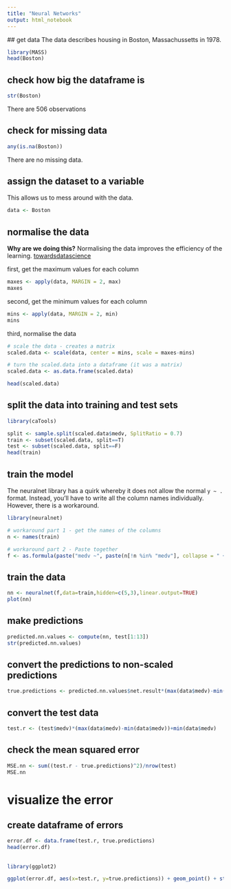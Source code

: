 ```yaml
---
title: "Neural Networks"
output: html_notebook
---
```

 

## get data 
The data describes housing in Boston, Massachussetts in 1978.
```r

library(MASS)
head(Boston)

```
 
## check how big the dataframe is
```r

str(Boston)

```
There are 506 observations

## check for missing data
```r

any(is.na(Boston))

```
There are no missing data.


## assign the dataset to a variable 
This allows us to mess around with the data.
```r

data <- Boston

```


## normalise the data
__Why are we doing this?__
Normalising the data improves the efficiency of the learning.
[towardsdatascience](https://towardsdatascience.com/why-data-should-be-normalized-before-training-a-neural-network-c626b7f66c7d)

first, get the maximum values for each column
```r

maxes <- apply(data, MARGIN = 2, max)
maxes
```

second, get the minimum values for each column
```r

mins <- apply(data, MARGIN = 2, min)
mins

```

third, normalise the data
```r

# scale the data - creates a matrix
scaled.data <- scale(data, center = mins, scale = maxes-mins)

# turn the scaled.data into a dataframe (it was a matrix)
scaled.data <- as.data.frame(scaled.data)

head(scaled.data)

```


## split the data into training and test sets
```r
library(caTools)

split <- sample.split(scaled.data$medv, SplitRatio = 0.7)
train <- subset(scaled.data, split==T)
test <- subset(scaled.data, split==F)
head(train)
```


## train the model
The neuralnet library has a quirk whereby it does not allow the normal `y ~ .` format. Instead, you'll have to write all the column names individually. However, there is a workaround.
```r

library(neuralnet)

# workaround part 1 - get the names of the columns
n <- names(train)

# workaround part 2 - Paste together
f <- as.formula(paste("medv ~", paste(n[!n %in% "medv"], collapse = " + ")))

```

## train the data
```r
nn <- neuralnet(f,data=train,hidden=c(5,3),linear.output=TRUE)
plot(nn)
```

## make predictions
```r

predicted.nn.values <- compute(nn, test[1:13])
str(predicted.nn.values)

```

## convert the predictions to non-scaled predictions
```r

true.predictions <- predicted.nn.values$net.result*(max(data$medv)-min(data$medv))+min(data$medv)

```


## convert the test data
```r

test.r <- (test$medv)*(max(data$medv)-min(data$medv))+min(data$medv)

```

## check the mean squared error
```r

MSE.nn <- sum((test.r - true.predictions)^2)/nrow(test)
MSE.nn

```

# visualize the error

## create dataframe of errors
```r

error.df <- data.frame(test.r, true.predictions)
head(error.df)

```

## 
```r

library(ggplot2)

ggplot(error.df, aes(x=test.r, y=true.predictions)) + geom_point() + stat_smooth()

```

